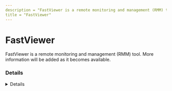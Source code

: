 ```yaml
---
description = "FastViewer is a remote monitoring and management (RMM) tool. More information will be added as it becomes available."
title = "FastViewer"
---
```




# FastViewer

FastViewer is a remote monitoring and management (RMM) tool. More information will be added as it becomes available.

### Details
<Details author={""}
         category={""}
         created={""}
         website={""}
         lastModified={"2024-02-07"}
         privileges={""}
         free={ false }
         verification={ false }
/>

#### Installation Paths
<Card code={ ["fastclient.exe", "fastmaster.exe", "FastViewer.exe"] }/>





### Forensic Artifacts




#### Network Artifacts
<EuiSpacer size="xl"/>
<NetworkArtifactsTable data={ [{"Description": "Known remote domains", "Domains": ["*.fastviewer.com", "fastviewer.com"], "Ports": []}] }/>




### Detections
- Detects potential network activity of FastViewer RMM tool
  - [Sigma Rule](https://github.com/magicsword-io/LOLRMM/blob/main/detections/sigma/fastviewer_network_sigma.yml)
- Detects potential processes activity of FastViewer RMM tool
  - [Sigma Rule](https://github.com/magicsword-io/LOLRMM/blob/main/detections/sigma/fastviewer_processes_sigma.yml)

### References
- [https://fastviewer.com/demo/EN_FastViewer_Server%20Installation%20Configuration.pdf](https://fastviewer.com/demo/EN_FastViewer_Server%20Installation%20Configuration.pdf)

